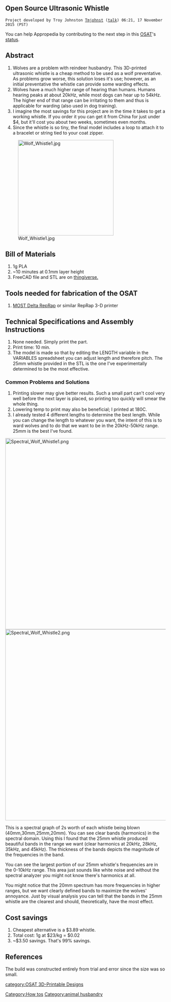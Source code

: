 
{{777}}
== Open Source Ultrasonic Whistle ==
 Project developed by Troy Johnston [[User:Tmjohnst|Tmjohnst]] ([[User talk:Tmjohnst|talk]]) 06:21, 17 November 2015 (PST)

{{Statusboxtop}}
{{status-design}}
{{status-prototype}}

You can help Appropedia by contributing to the next step in this [[OSAT]]'s [[:Category:Status|status]].
{{boxbottom}}

==Abstract==
# Wolves are a problem with reindeer husbandry. This 3D-printed ultrasonic whistle is a cheap method to be used as a wolf preventative. As problems grow worse, this solution loses it's use; however, as an initial preventative the whistle can provide some warding effects.
# Wolves have a much higher range of hearing than humans. Humans hearing peaks at about 20kHz, while most dogs can hear up to 54kHz. The higher end of that range can be irritating to them and thus is applicable for warding (also used in dog training).
# I imagine the most savings for this project are in the time it takes to get a working whistle. If you order it you can get it from China for just under $4, but it'll cost you about two weeks, sometimes even months.
# Since the whistle is so tiny, the final model includes a loop to attach it to a bracelet or string tied to your coat zipper.


[[Image:Wolf_Whistle1.jpg|300px|right]]

== Bill of Materials==
# 1g PLA
# ~10 minutes at 0.1mm layer height
# FreeCAD file and STL are on [http://www.thingiverse.com/thing:1181877 thingiverse.]

== Tools needed for fabrication of the OSAT==
# [[Athena Build Overview| MOST Delta RepRap]] or similar RepRap 3-D printer

== Technical Specifications and Assembly Instructions==
# None needed. Simply print the part.
# Print time: 10 min.
# The model is made so that by editing the LENGTH variable in the VARIABLES spreadsheet you can adjust length and therefore pitch. The 25mm whistle provided in the STL is the one I've experimentally determined to be the most effective.

=== Common Problems and Solutions===
# Printing slower may give better results. Such a small part can't cool very well before the next layer is placed, so printing too quickly will smear the whole thing.
# Lowering temp to print may also be beneficial; I printed at 180C.
# I already tested 4 different lengths to determine the best length. While you can change the length to whatever you want, the intent of this is to ward wolves and to do that we want to be in the 20kHz-50kHz range. 25mm is the best I've found.


[[Image:Spectral_Wolf_Whistle1.png|600px|center]][[Image:Spectral_Wolf_Whistle2.png|600px|center]]

This is a spectral graph of 2s worth of each whistle being blown (40mm,30mm,25mm,20mm). You can see clear bands (harmonics) in the spectral domain. Using this I found that the 25mm whistle produced beautiful bands in the range we want (clear harmonics at 20kHz, 28kHz, 35kHz, and 45kHz). The thickness of the bands depicts the magnitude of the frequencies in the band. 

You can see the largest portion of our 25mm whistle's frequencies are in the 0-10kHz range. This area just sounds like white noise and without the spectral analyzer you might not know there's harmonics at all.

You might notice that the 20mm spectrum has more frequencies in higher ranges, but we want clearly defined bands to maximize the wolves' annoyance. Just by visual analysis you can tell that the bands in the 25mm whistle are the clearest and should, theoretically, have the most effect.

== Cost savings==
# Cheapest alternative is a $3.89 whistle.
# Total cost: 1g at $23/kg = $0.02
# ~$3.50 savings. That's 99% savings.

==References==

The build was constructed entirely from trial and error since the size was so small.


[[Category:How tos]]
[[Category:animal husbandry]]

[[category:OSAT 3D-Printable Designs]]